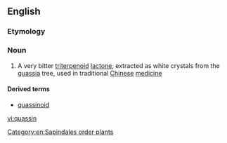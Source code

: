 ==English==

===Etymology===
{{suffix|quassia|in|lang=en}}

===Noun===
{{wikipedia}}
{{en-noun|~}}

# {{context|organic compound|lang=en}} A very bitter [[triterpenoid]] [[lactone]], extracted as white crystals from the [[quassia]] tree, used in traditional [[Chinese]] [[medicine]]

====Derived terms====
* [[quassinoid]]

[[Category:en:Sapindales order plants]]

[[vi:quassin]]